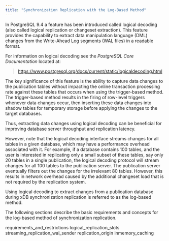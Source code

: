 ```yaml
---
title: "Synchronization Replication with the Log-Based Method"
---
```


<div id="sync_replication_log_based" class="registered_link"></div>

In PostgreSQL 9.4 a feature has been introduced called logical decoding (also called logical replication or changeset extraction). This feature provides the capability to extract data manipulation language (DML) changes from the Write-Ahead Log segments (WAL files) in a readable format.

For information on logical decoding see the *PostgreSQL Core Documentation* located at:

> <https://www.postgresql.org/docs/current/static/logicaldecoding.html>

The key significance of this feature is the ability to capture data changes to the publication tables without impacting the online transaction processing rate against these tables that occurs when using the trigger-based method. The trigger-based method results in the firing of row-level triggers whenever data changes occur, then inserting these data changes into shadow tables for temporary storage before applying the changes to the target databases.

Thus, extracting data changes using logical decoding can be beneficial for improving database server throughput and replication latency.

However, note that the logical decoding interface streams changes for all tables in a given database, which may have a performance overhead associated with it. For example, if a database contains 100 tables, and the user is interested in replicating only a small subset of these tables, say only 20 tables in a single publication, the logical decoding protocol will stream changes for all 100 tables to the publication server. The publication server eventually filters out the changes for the irrelevant 80 tables. However, this results in network overhead caused by the additional changeset load that is not required by the replication system.

Using logical decoding to extract changes from a publication database during xDB synchronization replication is referred to as the log-based method.

The following sections describe the basic requirements and concepts for the log-based method of synchronization replication.

<div class="toctree" maxdepth="4">

requirements_and_restrictions logical_replication_slots streaming_replication_wal_sender replication_origin inmemory_caching

</div>
